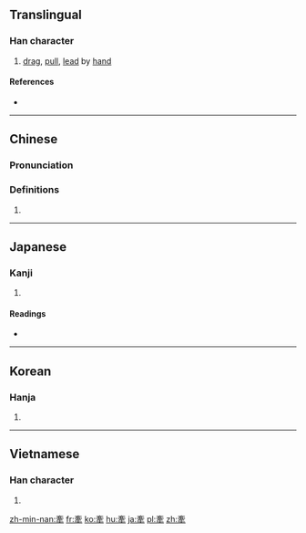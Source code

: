 {{also|牵}}
==Translingual==

===Han character===
{{Han char|rn=93|rad=牛|as=07|sn=11|four=00503|canj=YVBQ}}

# [[drag]], [[pull]], [[lead]] by [[hand]]

====References====
* {{Han ref|kx=0701.020|dkj=20025|dj=1114.110|hdz=31811.110|uh=727D|ud=29309|bh=B26F|bd=45679}}

----

==Chinese==
{{zh-forms|s=牵}}

===Pronunciation===
{{zh-pron
|m=qiān
|c=hin1
|h=pfs=khiên
|md=
|mn=khan/khian
|mn_note=khan - vernacular; khian - literary
|w=
|mc=y
|oc=y
|cat=
}}

===Definitions===
{{zh-hanzi}}

# {{rfdef|lang=zh}}

----

==Japanese==

===Kanji===
{{ja-kanji|grade=|rs=牛07}}

# {{defn|lang=ja|sort=牛07}}

====Readings====
* {{ja-readings|on=[[けん]] (ken)|kun=[[ひく]] (hiku)}}

----

==Korean==

===Hanja===
{{ko-hanja|hangeul=견|eumhun=|rv=gyeon|mr=kyŏn|y=kyen}}

# {{defn|lang=ko|sort=牛07}}

----

==Vietnamese==

===Han character===
{{vi-hantu|[[khiên]], [[khin]]|rs=牛07}}

# {{defn|lang=vi}}

[[zh-min-nan:牽]]
[[fr:牽]]
[[ko:牽]]
[[hu:牽]]
[[ja:牽]]
[[pl:牽]]
[[zh:牽]]